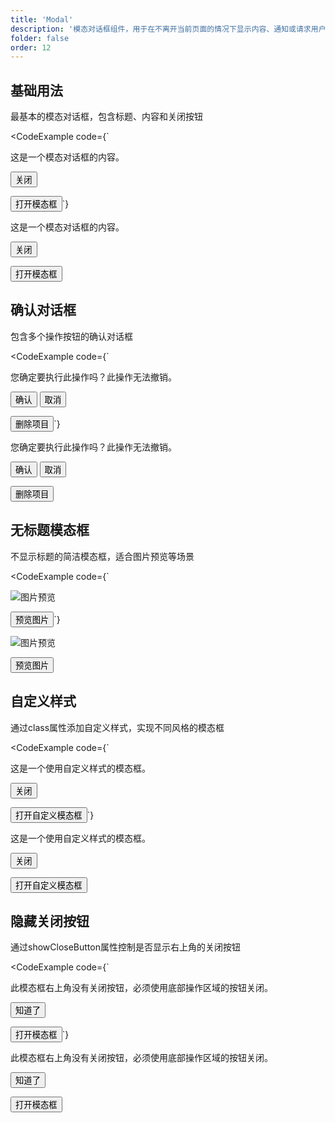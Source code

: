 ```yaml
---
title: 'Modal'
description: '模态对话框组件，用于在不离开当前页面的情况下显示内容、通知或请求用户输入'
folder: false
order: 12
---
```



## 基础用法

最基本的模态对话框，包含标题、内容和关闭按钮

<CodeExample
  code={`<Modal id="basic-modal" title="提示">
  <p>这是一个模态对话框的内容。</p>
  <Button slot="actions" data-modal-target="basic-modal">关闭</Button>
</Modal>

<!-- 触发按钮 -->
<Button data-modal-target="basic-modal">打开模态框</Button>`}
>
  <Modal id="basic-modal" title="提示">
    <p>这是一个模态对话框的内容。</p>
    <Button slot="actions" data-modal-target="basic-modal">关闭</Button>
  </Modal>
  
  <Button data-modal-target="basic-modal">打开模态框</Button>
</CodeExample>

## 确认对话框

包含多个操作按钮的确认对话框

<CodeExample
  code={`<Modal id="confirm-modal" title="确认操作">
  <p>您确定要执行此操作吗？此操作无法撤销。</p>
  <div slot="actions">
    <Button variant="primary">确认</Button>
    <Button variant="ghost" data-modal-target="confirm-modal">取消</Button>
  </div>
</Modal>

<Button variant="warning" data-modal-target="confirm-modal">删除项目</Button>`}
>
  <Modal id="confirm-modal" title="确认操作">
    <p>您确定要执行此操作吗？此操作无法撤销。</p>
    <div slot="actions">
      <Button variant="primary">确认</Button>
      <Button variant="ghost" data-modal-target="confirm-modal">取消</Button>
    </div>
  </Modal>
  
  <Button variant="warning" data-modal-target="confirm-modal">删除项目</Button>
</CodeExample>

## 无标题模态框

不显示标题的简洁模态框，适合图片预览等场景

<CodeExample
  code={`<Modal id="image-modal">
  <div class="cosy:p-4">
    <img src="https://picsum.photos/600/400" alt="图片预览" class="cosy:rounded-md cosy:max-w-full" />
  </div>
</Modal>

<Button variant="ghost" data-modal-target="image-modal">预览图片</Button>`}
>
  <Modal id="image-modal">
    <div class="cosy:p-4">
      <img src="https://picsum.photos/600/400" alt="图片预览" class="cosy:rounded-md cosy:max-w-full" />
    </div>
  </Modal>
  
  <Button variant="ghost" data-modal-target="image-modal">预览图片</Button>
</CodeExample>

## 自定义样式

通过class属性添加自定义样式，实现不同风格的模态框

<CodeExample
  code={`<Modal id="custom-modal" title="自定义模态框" class="cosy:bg-primary cosy:text-primary-content">
  <p>这是一个使用自定义样式的模态框。</p>
  <Button slot="actions" variant="ghost" class="cosy:text-primary-content" data-modal-target="custom-modal">关闭</Button>
</Modal>

<Button variant="primary" data-modal-target="custom-modal">打开自定义模态框</Button>`}
>
  <Modal id="custom-modal" title="自定义模态框" class="cosy:bg-primary cosy:text-primary-content">
    <p>这是一个使用自定义样式的模态框。</p>
    <Button slot="actions" variant="ghost" class="cosy:text-primary-content" data-modal-target="custom-modal">关闭</Button>
  </Modal>
  
  <Button variant="primary" data-modal-target="custom-modal">打开自定义模态框</Button>
</CodeExample>

## 隐藏关闭按钮

通过showCloseButton属性控制是否显示右上角的关闭按钮

<CodeExample
  code={`<Modal id="no-close-button-modal" title="无关闭按钮" showCloseButton={false}>
  <p>此模态框右上角没有关闭按钮，必须使用底部操作区域的按钮关闭。</p>
  <Button slot="actions" data-modal-target="no-close-button-modal">知道了</Button>
</Modal>

<Button data-modal-target="no-close-button-modal">打开模态框</Button>`}
>
  <Modal id="no-close-button-modal" title="无关闭按钮" showCloseButton={false}>
    <p>此模态框右上角没有关闭按钮，必须使用底部操作区域的按钮关闭。</p>
    <Button slot="actions" data-modal-target="no-close-button-modal">知道了</Button>
  </Modal>
  
  <Button data-modal-target="no-close-button-modal">打开模态框</Button>
</CodeExample> 
